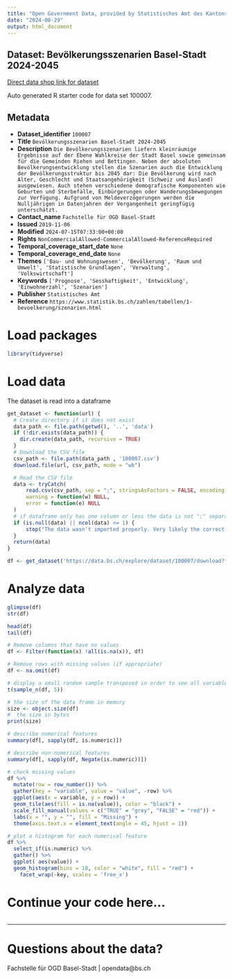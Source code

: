 ```yaml
---
title: "Open Government Data, provided by Statistisches Amt des Kantons Basel-Stadt - Fachstelle OGD"
date: "2024-08-29"
output: html_document
---
```


## Dataset: Bevölkerungsszenarien Basel-Stadt 2024-2045

[Direct data shop link for dataset](https://data.bs.ch/explore/dataset/100007)

Auto generated R starter code for data set 100007.

## Metadata

- **Dataset_identifier** `100007`
- **Title** `Bevölkerungsszenarien Basel-Stadt 2024-2045`
- **Description** `Die Bevölkerungsszenarien liefern kleinräumige Ergebnisse auf der Ebene Wahlkreise der Stadt Basel sowie gemeinsam für die Gemeinden Riehen und Bettingen. Neben der absoluten Bevölkerungsentwicklung stellen die Szenarien auch die Entwicklung der Bevölkerungsstruktur bis 2045 dar: Die Bevölkerung wird nach Alter, Geschlecht und Staatsangehörigkeit (Schweiz und Ausland) ausgewiesen. Auch stehen verschiedene demografische Komponenten wie Geburten und Sterbefälle, Einbürgerungen oder Wanderungsbewegungen zur Verfügung. Aufgrund von Meldeverzögerungen werden die Nulljährigen in Datenjahren der Vergangenheit geringfügig unterschätzt.`
- **Contact_name** `Fachstelle für OGD Basel-Stadt`
- **Issued** `2019-11-06`
- **Modified** `2024-07-15T07:33:00+00:00`
- **Rights** `NonCommercialAllowed-CommercialAllowed-ReferenceRequired`
- **Temporal_coverage_start_date** `None`
- **Temporal_coverage_end_date** `None`
- **Themes** `['Bau- und Wohnungswesen', 'Bevölkerung', 'Raum und Umwelt', 'Statistische Grundlagen', 'Verwaltung', 'Volkswirtschaft']`
- **Keywords** `['Prognose', 'Sesshaftigkeit', 'Entwicklung', 'Einwohnerzahl', 'Szenarien']`
- **Publisher** `Statistisches Amt`
- **Reference** `https://www.statistik.bs.ch/zahlen/tabellen/1-bevoelkerung/szenarien.html`


# Load packages

```r

library(tidyverse)
```

# Load data

The dataset is read into a dataframe

```r
get_dataset <- function(url) {
  # Create directory if it does not exist
  data_path <- file.path(getwd(), '..', 'data')
  if (!dir.exists(data_path)) {
    dir.create(data_path, recursive = TRUE)
  }
  # Download the CSV file
  csv_path <- file.path(data_path , '100007.csv')
  download.file(url, csv_path, mode = "wb")

  # Read the CSV file
  data <- tryCatch(
      read.csv(csv_path, sep = ";", stringsAsFactors = FALSE, encoding = "UTF-8"),
      warning = function(w) NULL,
      error = function(e) NULL
  )
  # if dataframe only has one column or less the data is not ";" separated
  if (is.null(data) || ncol(data) <= 1) {
      stop("The data wasn't imported properly. Very likely the correct separator couldn't be found.\nPlease check the dataset manually and adjust the code.")
  }
  return(data)
}
```

```r

df <- get_dataset('https://data.bs.ch/explore/dataset/100007/download?format=csv&timezone=Europe%2FZurich')

```

# Analyze data

```r

glimpse(df)
str(df)

head(df)
tail(df)

```

```r
# Remove columns that have no values
df <- Filter(function(x) !all(is.na(x)), df)

# Remove rows with missing values (if appropriate)
df <- na.omit(df)
```

```r
# display a small random sample transposed in order to see all variables
t(sample_n(df, 5))
```

```r
# the size of the data frame in memory
size <- object.size(df)
#  the size in bytes
print(size)
```

```r
# describe numerical features
summary(df[, sapply(df, is.numeric)])
```

```r
# describe non-numerical features
summary(df[, sapply(df, Negate(is.numeric))])
```

```r
# check missing values
df %>%
  mutate(row = row_number()) %>%
  gather(key = "variable", value = "value", -row) %>%
  ggplot(aes(x = variable, y = row)) +
  geom_tile(aes(fill = is.na(value)), color = "black") +
  scale_fill_manual(values = c("TRUE" = "grey", "FALSE" = "red")) +
  labs(x = "", y = "", fill = "Missing") +
  theme(axis.text.x = element_text(angle = 45, hjust = 1))
```

```r
# plot a histogram for each numerical feature
df %>%
  select_if(is.numeric) %>%
  gather() %>%
  ggplot( aes(value)) +
  geom_histogram(bins = 10, color = "white", fill = "red") +
    facet_wrap(~key, scales = 'free_x')
```

# Continue your code here...

```r

```
------------------------------------------------------------------------

# Questions about the data?

Fachstelle für OGD Basel-Stadt | opendata@bs.ch
